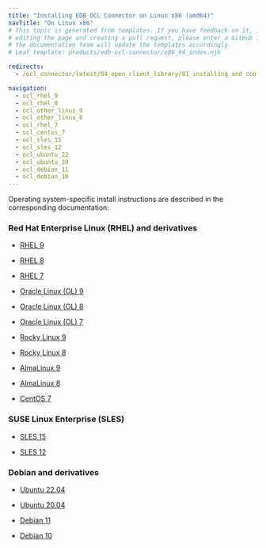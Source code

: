 ```yaml
---
title: "Installing EDB OCL Connector on Linux x86 (amd64)"
navTitle: "On Linux x86"
# This topic is generated from templates. If you have feedback on it, instead of
# editing the page and creating a pull request, please enter a GitHub issue and
# the documentation team will update the templates accordingly.
# Leaf template: products/edb-ocl-connector/x86_64_index.njk

redirects:
  - /ocl_connector/latest/04_open_client_library/01_installing_and_configuring_the_ocl_connector/install_on_linux_using_edb_repo/x86_amd64/

navigation:
  - ocl_rhel_9
  - ocl_rhel_8
  - ocl_other_linux_9
  - ocl_other_linux_8
  - ocl_rhel_7
  - ocl_centos_7
  - ocl_sles_15
  - ocl_sles_12
  - ocl_ubuntu_22
  - ocl_ubuntu_20
  - ocl_debian_11
  - ocl_debian_10
---
```


Operating system-specific install instructions are described in the corresponding documentation:

### Red Hat Enterprise Linux (RHEL) and derivatives

- [RHEL 9](ocl_rhel_9)

- [RHEL 8](ocl_rhel_8)

- [RHEL 7](ocl_rhel_7)

- [Oracle Linux (OL) 9](ocl_rhel_9)

- [Oracle Linux (OL) 8](ocl_rhel_8)

- [Oracle Linux (OL) 7](ocl_rhel_7)

- [Rocky Linux 9](ocl_other_linux_9)

- [Rocky Linux 8](ocl_other_linux_8)

- [AlmaLinux 9](ocl_other_linux_9)

- [AlmaLinux 8](ocl_other_linux_8)

- [CentOS 7](ocl_centos_7)

### SUSE Linux Enterprise (SLES)

- [SLES 15](ocl_sles_15)

- [SLES 12](ocl_sles_12)

### Debian and derivatives

- [Ubuntu 22.04](ocl_ubuntu_22)

- [Ubuntu 20.04](ocl_ubuntu_20)

- [Debian 11](ocl_debian_11)

- [Debian 10](ocl_debian_10)
